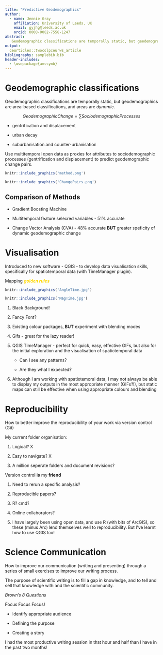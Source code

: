 ```yaml
---
title: "Predictive Geodemographics"
author:
  - name: Jennie Gray
    affiliation: University of Leeds, UK
    email: gyjhg@leeds.ac.uk
    orcid: 0000-0002-7558-1247
abstract:
   Geodemographic classifications are temporally static, but geodemographics are area-based classifications, and areas are *dynamic*.
output:
  ceurticles::twocolpceurws_article
bibliography: samplebib.bib
header-includes:
  - \usepackage{amssymb}
---
```


# Geodemographic classifications 

Geodemographic classifications are temporally static, but geodemographics are area-based classifications, and areas are *dynamic*. 

\scriptsize

$$ Geodemographic Change = \sum Sociodemographic Processes$$

\normalsize

- gentrification and displacement

- urban decay

- suburbanisation and counter-urbanisation 

Use multitemporal open data as proxies for attributes to sociodemographic processes (gentrification and displacement) to predict geodemographic change pairs. 

```r
knitr::include_graphics('method.png')
```

```r
knitr::include_graphics('ChangePairs.png')
```

## Comparison of Methods

- Gradient Boosting Machine

- Multitemporal feature selecred variables - 51% accurate

- Change Vector Analysis (CVA) - 48% accurate **BUT** greater speficity of dynamic geodemographic change

# Visualisation

Introduced to new software - QGIS - to develop data visualisation skills, specifically for spatiotemporal data (with TimeManager plugin).  

Mapping <span style="color:gold"> **_golden rules_** </span>

```r
knitr::include_graphics('AngleTime.jpg')
```

```r
knitr::include_graphics('MagTime.jpg')
```

1. Black Background! 

2. Fancy Font?

3. Existing colour packages, **BUT** experiment with blending modes

4. Gifs - great for the lazy reader!  

5. QGIS TimeManager - perfect for quick, easy, effective GIFs, but also for the initial exploration and the visualisation of spatiotemporal data

    - Can I see any patterns?

    - Are they what I expected?

6. Although I am working with spatiotemoral data, I may not always be able to display my outputs in the most appropriate manner (GIFs?!), but static maps can still be effective when using appropriate colours and blending

# Reproducibility

How to better improve the reproducibility of your work via version control (Git)

My current folder organisation:

1. Logical? X

2. Easy to navigate? X

3. A million seperate folders and document revisions? \checkmark 

Version control **is** my **friend**

1. Need to rerun a specific analysis? \checkmark

2. Reproducible papers? \checkmark

3. R? cmd? \checkmark

4. Online collaborators? \checkmark

5. I have largely been using open data, and use R (with bits of ArcGIS), so these (minus Arc) lend themselves well to reproducibility. But I've learnt how to use QGIS too! 

# Science Communication 

How to improve our communication (writing and presenting) through a series of small exercises to improve our writing process. 

The purpose of scientific writing is to fill a gap in knowledge, and to tell and sell that knowledge with and the scientific community. 

_Brown's 8 Questions_

Focus Focus Focus! 

- Identify appropriate audience

- Defining the purpose

- Creating a story

I had the most productive writing session in that hour and half than I have in the past two months! 
